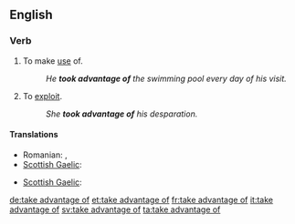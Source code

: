 ==English==

===Verb===
{{infl|en|verb|head=to [[take advantage]] [[of]]}}
# To make [[use]] of.
#: ''He '''took advantage of''' the swimming pool every day of his visit.''
# To [[exploit]].
#: ''She '''took advantage of''' his desparation.''

====Translations====
{{trans-top|make use of}}
* Romanian: {{t|ro|a abuza de}}, {{t|ro|a exploata (o situație)}}
* [[Scottish Gaelic]]: {{t-|gd|gabh brath air|xs=Scottish Gaelic}}
{{trans-mid}}
{{trans-bottom}}

{{trans-top|exploit}}
* [[Scottish Gaelic]]: {{t-|gd|gabh brath air|xs=Scottish Gaelic}}
{{trans-mid}}
{{trans-bottom}}

[[de:take advantage of]]
[[et:take advantage of]]
[[fr:take advantage of]]
[[it:take advantage of]]
[[sv:take advantage of]]
[[ta:take advantage of]]